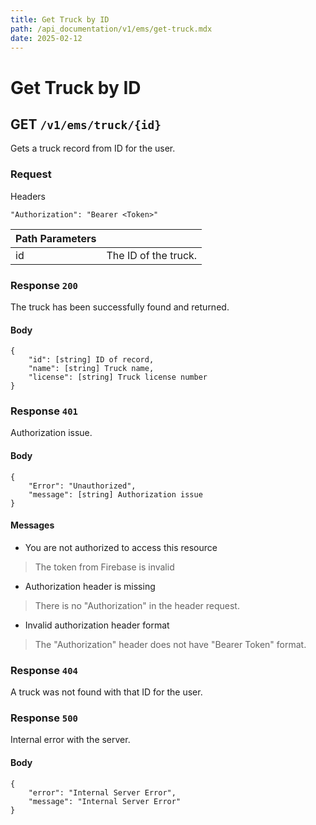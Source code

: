 ```yaml
---
title: Get Truck by ID
path: /api_documentation/v1/ems/get-truck.mdx
date: 2025-02-12
---
```


# Get Truck by ID

## GET `/v1/ems/truck/{id}`

Gets a truck record from ID for the user.

### Request

Headers

```
"Authorization": "Bearer <Token>"
```

| Path Parameters | |
| ---- | ----- |
| id | The ID of the truck. |

### Response `200`

The truck has been successfully found and returned.

#### Body

```
{
    "id": [string] ID of record,
    "name": [string] Truck name,
    "license": [string] Truck license number
}
```

### Response `401`

Authorization issue.

#### Body
```
{
    "Error": "Unauthorized",
    "message": [string] Authorization issue
}
```

#### Messages

- You are not authorized to access this resource
> The token from Firebase is invalid
- Authorization header is missing
> There is no "Authorization" in the header request.
- Invalid authorization header format
> The "Authorization" header does not have "Bearer Token" format.

### Response `404`

A truck was not found with that ID for the user.

### Response `500`

Internal error with the server.

#### Body
```
{
    "error": "Internal Server Error",
    "message": "Internal Server Error"
}
```